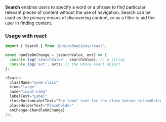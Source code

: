 **Search** enables users to specify a word or a phrase to find particular relevant pieces of content without the use of navigation. Search can be used as the primary means of discovering content, or as a filter to aid the user in finding content.

### Usage with react

```js
import { Search } from '@unitednations/react';

const handleOnChange = (searchValue, evt) => {
  console.log('searchValue', searchValue); // a string
  console.log('evt', evt); // the whole event object
};

<Search
  className="some-class"
  kind="large"
  name="input-name"
  labelText="Label"
  closeButtonLabelText="The label text for the close button (closeButtonLabelText)"
  placeHolderText="Placeholder"
  onChange={handleOnChange}
/>;
```
